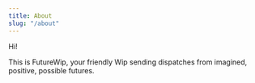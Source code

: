 ```yaml
---
title: About
slug: "/about"
---
```


Hi!

This is FutureWip, your friendly Wip sending dispatches from imagined, positive, possible futures. 
